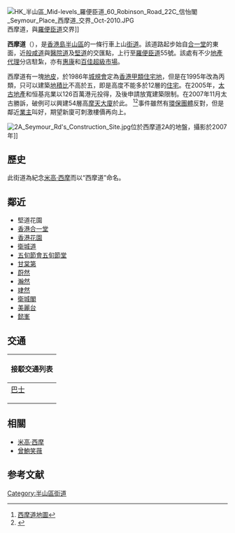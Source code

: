 {{Infobox Hong Kong Road
|   中文街道名稱    =  西摩道
|   英文街道名稱    =  Seymour Road
|   圖片        =  File:HK Central Seymour Road 29 a.jpg
|   圖片說明    =  西摩道
|   路段總長度  =  0.6
|   車速限制    =  50
|   行車線數量  =  單線單程
|   所在地區    =  [[中西區_(香港)|中西區]][[半山區|半山區]]
|   起點        =  [[般咸道|般咸道]]/[[堅道|堅道]]/[[醫院道|醫院道]]
|   終點        =  [[羅便臣道|羅便臣道]]
|   通車日期    =
}}

[[File:HK_半山區_Mid-levels_羅便臣道_60_Robinson_Road_22C_信怡閣_Seymour_Place_西摩道_交界_Oct-2010.JPG|thumb]]西摩道，與[[羅便臣道|羅便臣道]]交界]]

'''西摩道'''（{{lang-en|'''Seymour Road'''}}），是[[香港島|香港島]][[半山區|半山區]]的一條行車上山[[街道|街道]]。該道路起步始自[[合一堂|合一堂]]的東面，近[[般咸道|般咸道]]與[[醫院道|醫院道]]及[[堅道|堅道]]的交匯點，上行至[[羅便臣道|羅便臣道]]55號。該處有不少[[地產代理|地產代理]]分店駐紮，亦有[[惠康|惠康]]和[[百佳超級市場|百佳超級市場]]。 

西摩道有一塊[[地皮|地皮]]，於1986年[[城規會|城規會]]定為[[香港甲類住宅地|香港甲類住宅地]]，但是在1995年改為丙類，只可以建築[[地積比|地積比]]不高於五，即是高度不能多於12層的[[住宅|住宅]]。在2005年，[[太古地產|太古地產]]和恒基兆業以126百萬港元投得，及後申請放寬建築限制。在2007年11月太古勝訴，破例可以興建54層高[[摩天大廈|摩天大廈]]於此。 <ref>[http://www.centamap.com/gc/centamaplocation.aspx?x=833479&y=815912&sx=833479.232&sy=815912.964&z=3&lg=b5 西摩道地圖]</ref><ref>{{Cite web |url=http://hk.news.yahoo.com/071115/60/2jksz.html |title=星島日報: 太古勝訴，建54層摩廈 |access-date=2007-11-16 |archive-date=2007-12-13 |archive-url=https://web.archive.org/web/20071213180456/http://hk.news.yahoo.com/071115/60/2jksz.html |dead-url=no }}</ref>事件雖然有[[環保觸覺|環保團體]]反對，但是鄰近[[業主|業主]]叫好，期望新廈可刺激樓價再向上。

[[File:2A_Seymour_Rd's_Construction_Site.jpg|thumb]]位於西摩道2A的地盤，攝影於2007年]]
==歷史==
此街道為紀念[[米高·西摩|米高·西摩]]而以“西摩道”命名。

==鄰近==
* 堅道花園
* [[香港合一堂|香港合一堂]]
* [[香港花園|香港花園]]
* [[衛城道|衛城道]]
* [[五旬節會|五旬節會]][[五旬節堂|五旬節堂]]
* [[甘棠第|甘棠第]]
* [[蔚然|蔚然]]
* [[瀚然|瀚然]]
* [[珒然|珒然]]
* [[衛城閣|衛城閣]]
* [[美麗台|美麗台]]
* [[懿峯|懿峯]]

==交通==
{| class="mw-collapsible mw-collapsed wikitable" style="background:white; margin: 0 auto; width: auto;"  
! 接駁交通列表
|-
|
;[[香港巴士|巴士]]
{{港島巴士簡單列表|12|40P}}
|}

==相關==
* [[米高·西摩|米高·西摩]]
* [[曾鮑笑薇|曾鮑笑薇]]

==参考文献==
<div class="references-small">
<references />
</div>
{{commonscat|Seymour Road}}
[[Category:半山區街道|Category:半山區街道]]